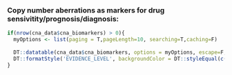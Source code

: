 
### Copy number aberrations as markers for drug sensivitity/prognosis/diagnosis:

```r

if(nrow(cna_data$cna_biomarkers) > 0){
  myOptions <- list(paging = T,pageLength=10, searching=T,caching=F)
  
  DT::datatable(cna_data$cna_biomarkers, options = myOptions, escape=F, extensions = "Responsive") %>%
  DT::formatStyle('EVIDENCE_LEVEL', backgroundColor = DT::styleEqual(c('A: Validated','B: Clinical evidence','C: Case study','D: Preclinical evidence','E: Indirect evidence'), c("#009E73","#56B4E9", "#0072B2","#E69F00", "#F0E442")))
}
```
